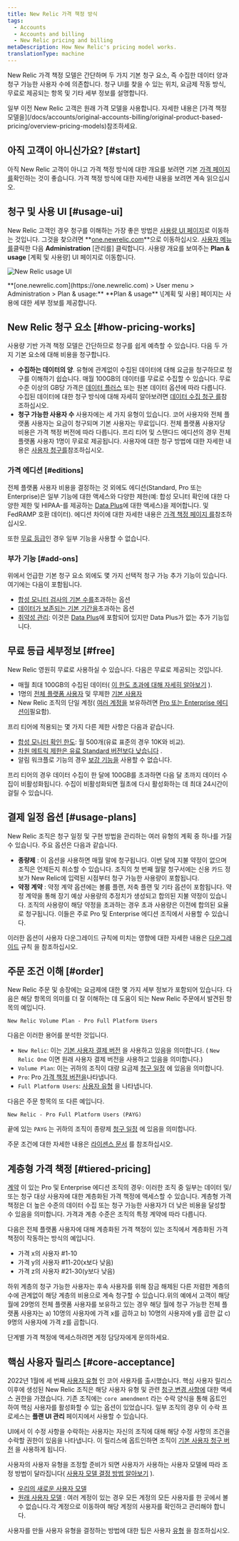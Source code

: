 ```yaml
---
title: New Relic 가격 책정 방식
tags:
  - Accounts
  - Accounts and billing
  - New Relic pricing and billing
metaDescription: How New Relic's pricing model works.
translationType: machine
---
```



New Relic 가격 책정 모델은 간단하며 두 가지 기본 청구 요소, 즉 수집한 데이터 양과 청구 가능한 사용자 수에 의존합니다. 청구 UI를 찾을 수 있는 위치, 요금제 작동 방식, 무료로 제공되는 항목 및 기타 세부 정보를 설명합니다.

<Callout variant="tip">
  일부 이전 New Relic 고객은 원래 가격 모델을 사용합니다. 자세한 내용은 [가격 책정 모델을](/docs/accounts/original-accounts-billing/original-product-based-pricing/overview-pricing-models)참조하세요.
</Callout>

## 아직 고객이 아니신가요? [#start]

아직 New Relic 고객이 아니고 가격 책정 방식에 대한 개요를 보려면 기본 [가격 페이지를](https://newrelic.com/pricing)확인하는 것이 좋습니다. 가격 책정 방식에 대한 자세한 내용을 보려면 계속 읽으십시오.

## 청구 및 사용 UI [#usage-ui]

New Relic 고객인 경우 청구를 이해하는 가장 좋은 방법은 [사용량 UI 페이지](https://one.newrelic.com/admin-portal/consumption-usage/home)로 이동하는 것입니다. 그것을 찾으려면 **[one.newrelic.com](https://one.newrelic.com)**으로 이동하십시오. [사용자 메뉴를](/docs/accounts/accounts-billing/general-account-settings/intro-account-settings)클릭한 다음 **Administration** \[관리를] 클릭합니다. 사용량 개요를 보여주는 **Plan & usage** \[계획 및 사용량] UI 페이지로 이동합니다.

<img
  title="New Relic usage UI"
  alt="New Relic usage UI"
  src={accountsUsageUi}
/>

<figcaption>
  **[one.newrelic.com](https://one.newrelic.com) > User menu > Administration > Plan & usage:** **Plan & usage** \[계획 및 사용] 페이지는 사용에 대한 세부 정보를 제공합니다.
</figcaption>

## New Relic 청구 요소 [#how-pricing-works]

사용량 기반 가격 책정 모델은 간단하므로 청구를 쉽게 예측할 수 있습니다. 다음 두 가지 기본 요소에 대해 비용을 청구합니다.

* **수집하는 데이터의 양**. 유형에 관계없이 수집된 데이터에 대해 요금을 청구하므로 청구를 이해하기 쉽습니다. 매월 100GB의 데이터를 무료로 수집할 수 있습니다. 무료 수준 이상의 GB당 가격은 [데이터 플러스](/docs/accounts/accounts-billing/new-relic-one-pricing-billing/data-ingest-billing/#data-prices) 또는 원본 데이터 옵션에 따라 다릅니다. 수집된 데이터에 대한 청구 방식에 대해 자세히 알아보려면 [데이터 수집 청구 를](/docs/accounts/accounts-billing/new-relic-one-pricing-billing/data-ingest-billing)참조하십시오.
* **청구 가능한 사용자 수** 사용자에는 세 가지 유형이 있습니다. 코어 사용자와 전체 플랫폼 사용자는 요금이 청구되며 기본 사용자는 무료입니다. 전체 플랫폼 사용자당 비용은 가격 책정 버전에 따라 다릅니다. 프리 티어 및 스탠다드 에디션의 경우 전체 플랫폼 사용자 1명이 무료로 제공됩니다. 사용자에 대한 청구 방법에 대한 자세한 내용은 [사용자 청구를](/docs/accounts/accounts-billing/new-relic-one-pricing-billing/user-count-billing)참조하십시오.

### 가격 에디션 [#editions]

전체 플랫폼 사용자 비용을 결정하는 것 외에도 에디션(Standard, Pro 또는 Enterprise)은 일부 기능에 대한 액세스와 다양한 제한(예: 합성 모니터 확인에 대한 다양한 제한 및 HIPAA-를 제공하는 [Data Plus](/docs/accounts/accounts-billing/new-relic-one-pricing-billing/data-ingest-billing/#data-plus)에 대한 액세스)을 제어합니다. 및 FedRAMP 호환 데이터). 에디션 차이에 대한 자세한 내용은 [가격 책정 페이지 를](https://newrelic.com/pricing)참조하십시오.

또한 [무료 등급](#free)인 경우 일부 기능을 사용할 수 없습니다.

### 부가 기능 [#add-ons]

위에서 언급한 기본 청구 요소 외에도 몇 가지 선택적 청구 가능 추가 기능이 있습니다. 여기에는 다음이 포함됩니다.

* [합성 모니터 검사의 기본 수를](/docs/synthetics/synthetic-monitoring/getting-started/monitor-limits)초과하는 옵션
* [데이터가 보존되는 기본 기간을](/docs/data-apis/manage-data/manage-data-retention/#adjust-retention)초과하는 옵션
* [취약성 관리](/docs/vulnerability-management/overview): 이것은 [Data Plus](/docs/accounts/accounts-billing/new-relic-one-pricing-billing/data-ingest-billing#data-prices)에 포함되어 있지만 Data Plus가 없는 추가 기능입니다.

## 무료 등급 세부정보 [#free]

New Relic 영원히 무료로 사용하실 수 있습니다. 다음은 무료로 제공되는 것입니다.

* 매월 최대 100GB의 수집된 데이터( [이 한도 초과에 대해 자세히 알아보기](/docs/accounts/accounts-billing/new-relic-one-pricing-billing/data-ingest-billing#free-tier-limits) ).
* 1명의 [전체 플랫폼 사용자](/docs/accounts/accounts-billing/new-relic-one-user-management/user-type) 및 무제한 [기본 사용자](/docs/accounts/accounts-billing/new-relic-one-user-management/user-type)
* New Relic 조직의 단일 계정( [여러 계정을](/docs/accounts/accounts-billing/account-structure/new-relic-account-structure) 보유하려면 [Pro 또는 Enterprise 에디션이](#editions)필요함).

프리 티어에 적용되는 몇 가지 다른 제한 사항은 다음과 같습니다.

* [합성 모니터 확인 한도](/docs/synthetics/synthetic-monitoring/using-monitors/monitor-limits): 월 500개(유료 표준의 경우 10K와 비교).
* [차원 메트릭 제한은 유료 Standard 버전보다 낮습니다](/docs/data-apis/ingest-apis/metric-api/metric-api-limits-restricted-attributes/#additional-considerations) .
* 알림 워크플로 기능의 경우 [보강 기능을](/docs/alerts-applied-intelligence/applied-intelligence/incident-workflows/incident-workflows/#enrichments) 사용할 수 없습니다.

프리 티어의 경우 데이터 수집이 한 달에 100GB를 초과하면 다음 달 초까지 데이터 수집이 비활성화됩니다. 수집이 비활성화되면 월초에 다시 활성화하는 데 최대 24시간이 걸릴 수 있습니다.

## 결제 일정 옵션 [#usage-plans]

New Relic 조직은 청구 일정 및 구현 방법을 관리하는 여러 유형의 계획 중 하나를 가질 수 있습니다. 주요 옵션은 다음과 같습니다.

* **종량제** : 이 옵션을 사용하면 매월 말에 청구됩니다. 이번 달에 지불 약정이 없으며 조직은 언제든지 취소할 수 있습니다. 조직의 첫 번째 월말 청구서에는 신용 카드 정보가 New Relic에 입력된 시점부터 청구 가능한 사용량이 포함됩니다.
* **약정 계약** : 약정 계약 옵션에는 볼륨 플랜, 저축 플랜 및 기타 옵션이 포함됩니다. 약정 계약을 통해 장기 예상 사용량의 추정치가 생성되고 합의된 지불 약정이 있습니다. 조직의 사용량이 해당 약정을 초과하는 경우 초과 사용량은 이전에 합의된 요율로 청구됩니다. 이들은 주로 Pro 및 Enterprise 에디션 조직에서 사용할 수 있습니다.

이러한 옵션이 사용자 다운그레이드 규칙에 미치는 영향에 대한 자세한 내용은 [다운그레이드](/docs/accounts/accounts-billing/new-relic-one-pricing-billing/user-count-billing#user-downgrade-rules) 규칙 을 참조하십시오.

## 주문 조건 이해 [#order]

New Relic 주문 및 송장에는 요금제에 대한 몇 가지 세부 정보가 포함되어 있습니다. 다음은 해당 항목의 의미를 더 잘 이해하는 데 도움이 되는 New Relic 주문에서 발견된 항목의 예입니다.

```
New Relic Volume Plan - Pro Full Platform Users
```

다음은 이러한 용어를 분석한 것입니다.

* `New Relic`: 이는 [기본 사용자 결제 버전](/docs/accounts/accounts-billing/new-relic-one-pricing-billing/user-count-billing/#pricing-versions) 을 사용하고 있음을 의미합니다. ( `New Relic One` 이면 원래 사용자 결제 버전을 사용하고 있음을 의미합니다.)
* `Volume Plan`: 이는 귀하의 조직이 대량 요금제 [청구 일정](#usage-plans) 에 있음을 의미합니다.
* `Pro`: Pro [가격 책정 버전을](#editions)나타냅니다.
* `Full Platform Users`: [사용자 유형](/docs/accounts/accounts-billing/new-relic-one-user-management/user-type) 을 나타냅니다.

다음은 주문 항목의 또 다른 예입니다.

```
New Relic - Pro Full Platform Users (PAYG)
```

끝에 있는 `PAYG` 는 귀하의 조직이 종량제 [청구 일정](#usage-plans) 에 있음을 의미합니다.

주문 조건에 대한 자세한 내용은 [라이센스 문서](/docs/licenses/license-information/usage-plans/new-relic-one-usage-plan-descriptions) 를 참조하십시오.

## 계층형 가격 책정 [#tiered-pricing]

[계약](#usage-plans) 이 있는 Pro 및 Enterprise 에디션 조직의 경우: 이러한 조직 중 일부는 데이터 및/또는 청구 대상 사용자에 대한 계층화된 가격 책정에 액세스할 수 있습니다. 계층형 가격 책정은 더 높은 수준의 데이터 수집 또는 청구 가능한 사용자가 더 낮은 비용을 달성할 수 있음을 의미합니다. 가격과 계층 수준은 조직의 특정 계약에 따라 다릅니다.

다음은 전체 플랫폼 사용자에 대해 계층화된 가격 책정이 있는 조직에서 계층화된 가격 책정이 작동하는 방식의 예입니다.

* 가격 x의 사용자 #1-10
* 가격 y의 사용자 #11-20(x보다 낮음)
* 가격 z의 사용자 #21-30(y보다 낮음)

하위 계층의 청구 가능한 사용자는 후속 사용자를 위해 잠금 해제된 다른 저렴한 계층의 수에 관계없이 해당 계층의 비용으로 계속 청구할 수 있습니다.위의 예에서 고객이 해당 월에 29명의 전체 플랫폼 사용자를 보유하고 있는 경우 해당 월에 청구 가능한 전체 플랫폼 사용자는 a) 10명의 사용자에 가격 x를 곱하고 b) 10명의 사용자에 y를 곱한 값 c) 9명의 사용자에 가격 z를 곱합니다.

단계별 가격 책정에 액세스하려면 계정 담당자에게 문의하세요.

## 핵심 사용자 릴리스 [#core-acceptance]

2022년 1월에 세 번째 [사용자 유형](/docs/accounts/accounts-billing/new-relic-one-user-management/user-type) 인 코어 사용자를 출시했습니다. 핵심 사용자 릴리스 이후에 생성된 New Relic 조직은 해당 사용자 유형 및 관련 [청구 변경 사항에](/docs/accounts/accounts-billing/new-relic-one-pricing-billing/user-count-billing/#pricing-versions) 대한 액세스 권한을 가졌습니다. 기존 조직에는 `core amendment` 라는 수락 양식을 통해 옵트인하여 핵심 사용자를 활성화할 수 있는 옵션이 있었습니다. 일부 조직의 경우 이 수락 프로세스는 **플랜 UI 관리** 페이지에서 사용할 수 있습니다.

UI에서 이 수정 사항을 수락하는 사용자는 자신의 조직에 대해 해당 수정 사항의 조건을 수락할 권한이 있음을 나타냅니다. 이 릴리스에 옵트인하면 조직이 [기본 사용자 청구 버전](/docs/accounts/accounts-billing/new-relic-one-pricing-billing/user-count-billing/#pricing-versions) 을 사용하게 됩니다.

사용자의 사용자 유형을 조정할 준비가 되면 사용자가 사용하는 사용자 모델에 따라 조정 방법이 달라집니다( [사용자 모델 결정 방법 알아보기](/docs/accounts/original-accounts-billing/original-users-roles/overview-user-models) ).

* [우리의 새로운 사용자 모델](/docs/accounts/accounts-billing/new-relic-one-user-management/user-management-ui-and-tasks/#edit-user-type)
* [원래 사용자 모델](/docs/accounts/original-accounts-billing/original-users-roles/users-roles-original-user-model/#update-user-type) : 여러 계정이 있는 경우 모든 계정의 모든 사용자를 한 곳에서 볼 수 없습니다.각 계정으로 이동하여 해당 계정의 사용자를 확인하고 관리해야 합니다.

사용자를 만들 사용자 유형을 결정하는 방법에 대한 팁은 사용자 [유형](/docs/accounts/accounts-billing/new-relic-one-user-management/user-type) 을 참조하십시오.